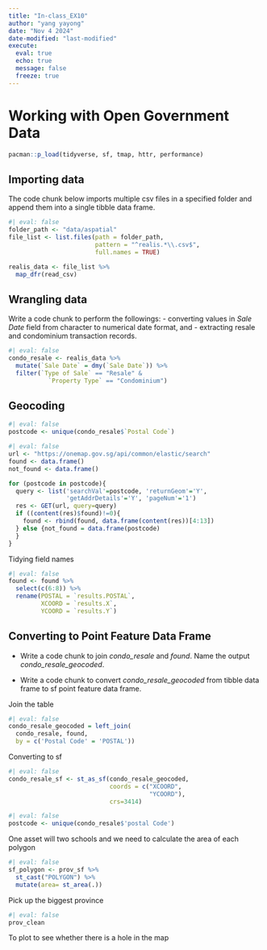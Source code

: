 ```yaml
---
title: "In-class_EX10"
author: "yang yayong"
date: "Nov 4 2024"
date-modified: "last-modified"
execute:
  eval: true
  echo: true
  message: false
  freeze: true
---
```


# Working with Open Government Data

```r
pacman::p_load(tidyverse, sf, tmap, httr, performance)
```

## Importing data

The code chunk below imports multiple csv files in a specified folder and append them into a single tibble data frame.

```r
#| eval: false
folder_path <- "data/aspatial"
file_list <- list.files(path = folder_path, 
                        pattern = "^realis.*\\.csv$", 
                        full.names = TRUE)

realis_data <- file_list %>%
  map_dfr(read_csv)
```

## Wrangling data

Write a code chunk to perform the followings: - converting values in *Sale Date* field from character to numerical date format, and - extracting resale and condominium transaction records.

```r
#| eval: false
condo_resale <- realis_data %>%
  mutate(`Sale Date` = dmy(`Sale Date`)) %>%
  filter(`Type of Sale` == "Resale" &
           `Property Type` == "Condominium")
```

## Geocoding

```r
#| eval: false
postcode <- unique(condo_resale$`Postal Code`)
```

```r
#| eval: false
url <- "https://onemap.gov.sg/api/common/elastic/search"
found <- data.frame()
not_found <- data.frame()

for (postcode in postcode){
  query <- list('searchVal'=postcode, 'returnGeom'='Y', 
                'getAddrDetails'='Y', 'pageNum'='1')
  res <- GET(url, query=query)
  if ((content(res)$found)!=0){
    found <- rbind(found, data.frame(content(res))[4:13])
  } else {not_found = data.frame(postcode)
  }
}

```

Tidying field names

```r
#| eval: false
found <- found %>%
  select(c(6:8)) %>%
  rename(POSTAL = `results.POSTAL`,
         XCOORD = `results.X`,
         YCOORD = `results.Y`)
```

## Converting to Point Feature Data Frame

-   Write a code chunk to join *condo_resale* and *found*. Name the output *condo_resale_geocoded*.

-   Write a code chunk to convert *condo_resale_geocoded* from tibble data frame to sf point feature data frame.

Join the table

```r
#| eval: false
condo_resale_geocoded = left_join(
  condo_resale, found, 
  by = c('Postal Code' = 'POSTAL'))
```

Converting to sf

```r
#| eval: false
condo_resale_sf <- st_as_sf(condo_resale_geocoded, 
                            coords = c("XCOORD",
                                       "YCOORD"),
                            crs=3414)
```

```r
#| eval: false
postcode <- unique(condo_resale$'postal Code')
```

One asset will two schools and we need to calculate the area of each polygon

```r
#| eval: false
sf_polygon <- prov_sf %>%
  st_cast("POLYGON") %>%
  mutate(area= st_area(.))
```

Pick up the biggest province

```r
#| eval: false
prov_clean
```

To plot to see whether there is a hole in the map
